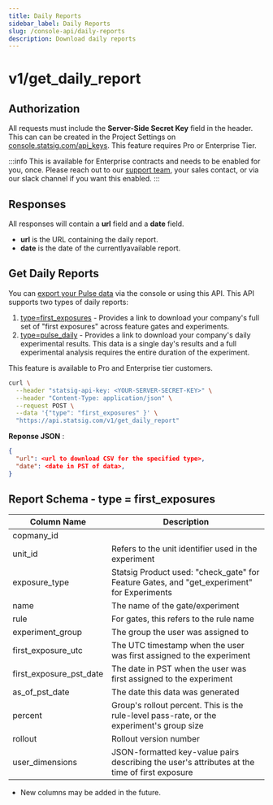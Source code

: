 ```yaml
---
title: Daily Reports
sidebar_label: Daily Reports
slug: /console-api/daily-reports
description: Download daily reports
---
```


# v1/get_daily_report

## Authorization

All requests must include the **Server-Side Secret Key** field in the header. This can can be created in the Project Settings on [console.statsig.com/api_keys](https://console.statsig.com/api_keys).  This feature requires Pro or Enterprise Tier.

:::info
This is available for Enterprise contracts and needs to be enabled for you, once. Please reach out to our [support team](mailto:support@statsig.com), your sales contact, or via our slack channel if you want this enabled.
:::

## Responses

All responses will contain a **url** field and a **date** field.

- **url** is the URL containing the daily report.
- **date** is the date of the currentlyavailable report.

## Get Daily Reports

You can [export your Pulse data](https://docs.statsig.com/pulse/export) via the console or using this API.  This API supports two types of daily reports:
1. [type=first_exposures](https://docs.statsig.com/pulse#first-exposures-file-description) - Provides a link to download your company's full set of "first exposures" across feature gates and experiments.
2. [type=pulse_daily](https://docs.statsig.com/pulse#pulse-summary-and-daily-file-description) - Provides a link to download your company's daily experimental results.  This data is a single day's results and a full experimental analysis requires the entire duration of the experiment.

This feature is available to Pro and Enterprise tier customers.

```bash
curl \
  --header "statsig-api-key: <YOUR-SERVER-SECRET-KEY>" \
  --header "Content-Type: application/json" \
  --request POST \
  --data '{"type": "first_exposures" }' \
  "https://api.statsig.com/v1/get_daily_report"
```

**Reponse JSON** : 

```json
{
  "url": <url to download CSV for the specified type>,
  "date": <date in PST of data>,
}
```

## Report Schema - type = first_exposures

| Column Name | Description |
|-------------|-------------|
| copmany_id |  |
| unit_id | Refers to the unit identifier used in the experiment |
| exposure_type | Statsig Product used: "check_gate" for Feature Gates, and "get_experiment" for Experiments |
| name | The name of the gate/experiment |
| rule | For gates, this refers to the rule name |
| experiment_group | The group the user was assigned to |
| first_exposure_utc | The UTC timestamp when the user was first assigned to the experiment |
| first_exposure_pst_date | The date in PST when the user was first assigned to the experiment |
| as_of_pst_date | The date this data was generated |
| percent | Group's rollout percent.  This is the rule-level pass-rate, or the experiment's group size |
| rollout | Rollout version number |
| user_dimensions | JSON-formatted key-value pairs describing the user's attributes at the time of first exposure |

* New columns may be added in the future.
